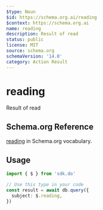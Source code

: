 ```yaml
---
$type: Noun
$id: https://schema.org.ai/reading
$context: https://schema.org.ai
name: reading
description: Result of read
status: public
license: MIT
source: schema.org
schemaVersion: '14.0'
category: Action Result
---
```


# reading

Result of read

## Schema.org Reference

[reading](https://schema.org/ReadAction) in Schema.org vocabulary.

## Usage

```typescript
import { $ } from 'sdk.do'

// Use this type in your code
const result = await db.query({
  subject: $.reading,
})
```
